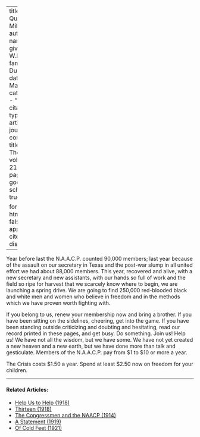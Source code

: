 
---
title: 'A Quarter Million'
author:
  - name:
      given: W.E.B.
      family: Du Bois
date: Mar. 1921
categories: 
  - ""
citation: 
  type: article-journal
  container-title: The Crisis
  volume: 21
  issue: 5
  page: 213
google-scholar: true

format:
  html:
    toc: false
    appendix-cite-as: display
---


Year before last the N.A.A.C.P. counted 90,000 members; last year because of the assault on our secretary in Texas and the post-war slump in all united effort we had about 88,000 members. This year, recovered and alive, with a new secretary and new assistants, with our hands so full of work and the field so ripe for harvest that we scarcely know where to begin, we are launching a spring drive. We are going to find 250,000 red-blooded black and white men and women who believe in freedom and in the methods which we have proven worth fighting with.

If you belong to us, renew your membership now and bring a brother. If you have been sitting on the sidelines, cheering, get into the game. If you have been standing outside criticizing and doubting and hesitating, read our record printed in these pages, and get busy. Do something. Join us! Help us! We have not all the wisdom, but we have some. We have not yet created a new heaven and a new earth, but we have done more than talk and gesticulate. Members of the N.A.A.C.P. pay from $1 to $10 or more a year.

<span class="crisis-title">The Crisis</span> costs $1.50 a year. Spend at least $2.50 now on freedom for your children.

<!-- Similar articles start here -->
<div  class="clear-wrap"></div>
<hr>
#### Related Articles:

* [Help Us to Help (1918)](/Volumes/16/04/help_us.html)
* [Thirteen (1918)](/Volumes/15/03/thirteen.html)
* [The Congressmen and the NAACP (1914)](/Volumes/09/02/congressmen_and_the_naacp.html)
* [A Statement (1919)](/Volumes/19/01/statement.html)
* [Of Cold Feet (1921)](/Volumes/22/05/of_cold_feet.html)

<!-- Similar articles end here -->